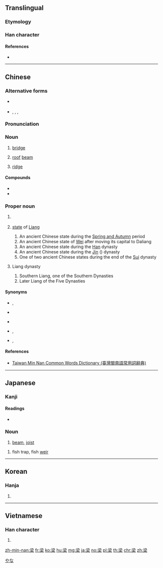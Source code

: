 {{character info/new}}
{{also|粱}}
==Translingual==
===Etymology===
{{Han etyl}}
===Han character===
{{Han char|rn=75|rad=木|as=07|sn=11|four=33904|canj=ECD,EID|ids=⿱⿰氵刅木}}

====References====
* {{Han ref|kx=528.01|dkj=14825|dj=0916.180|hdz=21220.050|uh=6881|ud=26753|bh=B1E7|bd=45543}}

----

==Chinese==
{{zh-forms}}

===Alternative forms===
* {{sense|bridge|roof beam|ridge}} {{l|zh|樑}}
* {{zh-l|𣸑}}, {{zh-l|𣹷}}, {{zh-l|𨎛}}, {{zh-l|𣑱}}

===Pronunciation===
{{zh-pron
|m=liáng
|c=loeng4
|h=pfs=liòng
|mn=niû<!--/niô͘-->/liông
|mn_note=niû - vernacular (Xiamen, Quanzhou, most of Taiwan); niô͘ - vernacular (Zhangzhou, Yilan); liông - literary
|mn-t=niên5/nion5/liang5
|mn-t_note=niên5, nion5 - vernacular; liang5 - literary
|mc=y
|oc=y
|cat=n,pn
}}

===Noun===
{{zh-noun}}

# [[bridge]]
#: {{zh-x|橋梁|bridge}}
# [[roof]] [[beam]]
#: {{zh-x|棟梁|ridgepole, pillar, anchor, mainstay}}
# [[ridge]]
#: {{zh-x|鼻梁|bridge (of a nose)}}

====Compounds====
* {{zh-l|高梁}}
* {{zh-l|上梁不正下梁歪}}

===Proper noun===
{{zh-proper noun}}

# {{surname|lang=zh}}
#: {{zh-x|^梁 @^山伯|{{w|Liang Shanbo|'''Liang''' Shanbo}}}}
# {{lb|zh|historical}} [[state]] of [[Liang]]
## An ancient Chinese state during the [[Spring and Autumn]] period
## An ancient Chinese state of [[Wei]] after moving its capital to Daliang
## An ancient Chinese state during the [[Han]] dynasty
## An ancient Chinese state during the [[Jin]] ({{zh-l|晉}}) dynasty
## One of two ancient Chinese states during the end of the [[Sui]] dynasty
# {{lb|zh|historical}} Liang dynasty
## Southern Liang, one of the Southern Dynasties
## Later Liang of the Five Dynasties

====Synonyms====
* {{sense|state of Wei}} {{zh-l|魏}}, {{zh-l|魏國}}
* {{sense|state}} {{zh-l|梁國}}
* {{sense|dynasty}} {{zh-l|梁朝}}
* {{sense|Southern Liang}} {{zh-l|南梁}}, {{zh-l|蕭梁}}
* {{sense|Later Liang}} {{zh-l|後梁}}, {{zh-l|朱梁}}

====References====
* {{qualifier|Min Nan}} [http://twblg.dict.edu.tw/holodict_new/index.html Taiwan Min Nan Common Words Dictionary (臺灣閩南語常用詞辭典)]

----

==Japanese==

===Kanji===
{{ja-kanji|grade=|rs=木07}}

====Readings====
* {{ja-readings|goon=[[ろう]] (rō)|kanon=[[りょう]] (ryō)|kun=[[はし]] (hashi), [[はり]] (hari), [[やな]] (yana)}}

===Noun===
{{ja-noun|はり}}

# [[beam]], [[joist]]

{{ja-noun|やな}}

# fish trap, fish [[weir]]

[[Category:ja:Fishing|やな]]

----

==Korean==

===Hanja===
{{ko-hanja|hangeul=[[량]], [[양]]|eumhun=|rv=ryang, yang|mr=ryang, yang|y=lyang, yang}}

# {{defn|lang=ko|sort=木07}}

----

==Vietnamese==

===Han character===
{{vi-hantu|[[lương]], [[thông]]|rs=木07}}

# {{defn|lang=vi|sort=木07}}

[[zh-min-nan:梁]]
[[fr:梁]]
[[ko:梁]]
[[hu:梁]]
[[mg:梁]]
[[ja:梁]]
[[no:梁]]
[[pl:梁]]
[[th:梁]]
[[chr:梁]]
[[zh:梁]]